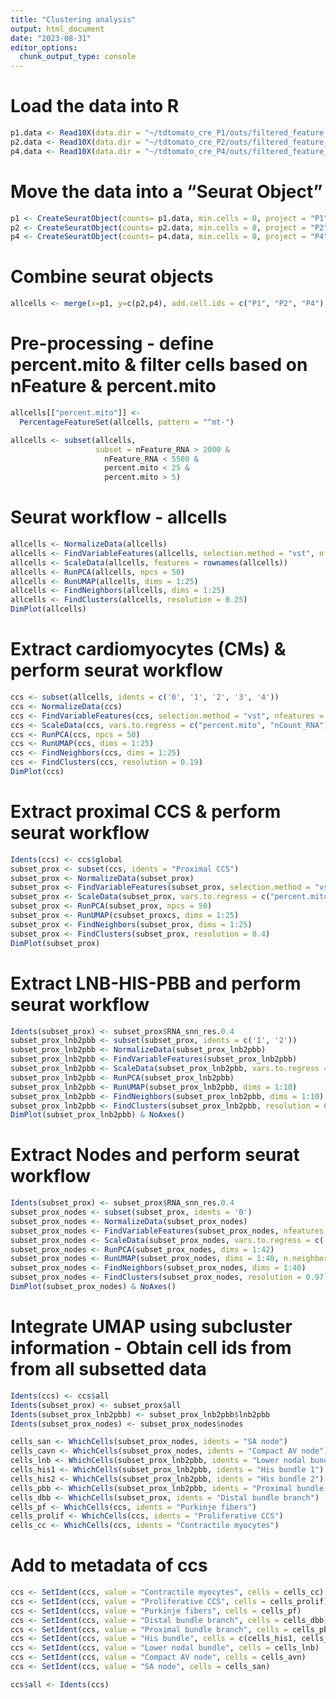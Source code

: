 ```yaml
---
title: "Clustering analysis"
output: html_document
date: "2023-08-31"
editor_options: 
  chunk_output_type: console
---
```

# Load the data into R
```r
p1.data <- Read10X(data.dir = "~/tdtomato_cre_P1/outs/filtered_feature_bc_matrix")
p2.data <- Read10X(data.dir = "~/tdtomato_cre_P2/outs/filtered_feature_bc_matrix")
p4.data <- Read10X(data.dir = "~/tdtomato_cre_P4/outs/filtered_feature_bc_matrix")
```

# Move the data into a "Seurat Object"
```r
p1 <- CreateSeuratObject(counts= p1.data, min.cells = 0, project = "P1")
p2 <- CreateSeuratObject(counts= p2.data, min.cells = 0, project = "P2")
p4 <- CreateSeuratObject(counts= p4.data, min.cells = 0, project = "P4")
```

# Combine seurat objects
```r
allcells <- merge(x=p1, y=c(p2,p4), add.cell.ids = c("P1", "P2", "P4"), project = "ccs")
```

# Pre-processing - define percent.mito & filter cells based on nFeature & percent.mito
```r
allcells[["percent.mito"]] <-
  PercentageFeatureSet(allcells, pattern = "^mt-")

allcells <- subset(allcells,
                   subset = nFeature_RNA > 2000 &
                     nFeature_RNA < 5500 &
                     percent.mito < 25 &
                     percent.mito > 5)
```

# Seurat workflow - allcells
```r
allcells <- NormalizeData(allcells)
allcells <- FindVariableFeatures(allcells, selection.method = "vst", nfeatures = 5000)
allcells <- ScaleData(allcells, features = rownames(allcells))
allcells <- RunPCA(allcells, npcs = 50)
allcells <- RunUMAP(allcells, dims = 1:25) 
allcells <- FindNeighbors(allcells, dims = 1:25)
allcells <- FindClusters(allcells, resolution = 0.25)
DimPlot(allcells)
```

# Extract cardiomyocytes (CMs) & perform seurat workflow
```r
ccs <- subset(allcells, idents = c('0', '1', '2', '3', '4'))
ccs <- NormalizeData(ccs)
ccs <- FindVariableFeatures(ccs, selection.method = "vst", nfeatures = 5000)
ccs <- ScaleData(ccs, vars.to.regress = c("percent.mito", "nCount_RNA"), features = rownames(ccs))
ccs <- RunPCA(ccs, npcs = 50)
ccs <- RunUMAP(ccs, dims = 1:25) 
ccs <- FindNeighbors(ccs, dims = 1:25)
ccs <- FindClusters(ccs, resolution = 0.19)
DimPlot(ccs)
```

# Extract proximal CCS & perform seurat workflow
```r
Idents(ccs) <- ccs$global
subset_prox <- subset(ccs, idents = "Proximal CCS")
subset_prox <- NormalizeData(subset_prox)
subset_prox <- FindVariableFeatures(subset_prox, selection.method = "vst", nfeatures = 5000)
subset_prox <- ScaleData(subset_prox, vars.to.regress = c("percent.mito", "nCount_RNA"), features = rownames(subset_prox))
subset_prox <- RunPCA(subset_prox, npcs = 50)
subset_prox <- RunUMAP(csubset_proxcs, dims = 1:25) 
subset_prox <- FindNeighbors(subset_prox, dims = 1:25)
subset_prox <- FindClusters(subset_prox, resolution = 0.4)
DimPlot(subset_prox)
```

# Extract LNB-HIS-PBB and perform seurat workflow
```r
Idents(subset_prox) <- subset_prox$RNA_snn_res.0.4
subset_prox_lnb2pbb <- subset(subset_prox, idents = c('1', '2'))
subset_prox_lnb2pbb <- NormalizeData(subset_prox_lnb2pbb)
subset_prox_lnb2pbb <- FindVariableFeatures(subset_prox_lnb2pbb)
subset_prox_lnb2pbb <- ScaleData(subset_prox_lnb2pbb, vars.to.regress = c('nCount_RNA', 'percent.mito'))
subset_prox_lnb2pbb <- RunPCA(subset_prox_lnb2pbb)
subset_prox_lnb2pbb <- RunUMAP(subset_prox_lnb2pbb, dims = 1:10)
subset_prox_lnb2pbb <- FindNeighbors(subset_prox_lnb2pbb, dims = 1:10)
subset_prox_lnb2pbb <- FindClusters(subset_prox_lnb2pbb, resolution = 0.6)
DimPlot(subset_prox_lnb2pbb) & NoAxes()
```

# Extract Nodes and perform seurat workflow
```r
Idents(subset_prox) <- subset_prox$RNA_snn_res.0.4
subset_prox_nodes <- subset(subset_prox, idents = '0')
subset_prox_nodes <- NormalizeData(subset_prox_nodes)
subset_prox_nodes <- FindVariableFeatures(subset_prox_nodes, nfeatures = 100)
subset_prox_nodes <- ScaleData(subset_prox_nodes, vars.to.regress = c('nCount_RNA', 'percent.mito'))
subset_prox_nodes <- RunPCA(subset_prox_nodes, dims = 1:42)
subset_prox_nodes <- RunUMAP(subset_prox_nodes, dims = 1:40, n.neighbors = 10, min.dist = 0.3, spread = 1) 
subset_prox_nodes <- FindNeighbors(subset_prox_nodes, dims = 1:40)
subset_prox_nodes <- FindClusters(subset_prox_nodes, resolution = 0.97)
DimPlot(subset_prox_nodes) & NoAxes()
```

# Integrate UMAP using subcluster information - Obtain cell ids from from all subsetted data
```r
Idents(ccs) <- ccs$all
Idents(subset_prox) <- subset_prox$all
Idents(subset_prox_lnb2pbb) <- subset_prox_lnb2pbb$lnb2pbb
Idents(subset_prox_nodes) <- subset_prox_nodes$nodes

cells_san <- WhichCells(subset_prox_nodes, idents = "SA node")
cells_cavn <- WhichCells(subset_prox_nodes, idents = "Compact AV node")
cells_lnb <- WhichCells(subset_prox_lnb2pbb, idents = "Lower nodal bundle")
cells_his1 <- WhichCells(subset_prox_lnb2pbb, idents = "His bundle 1")
cells_his2 <- WhichCells(subset_prox_lnb2pbb, idents = "His bundle 2")
cells_pbb <- WhichCells(subset_prox_lnb2pbb, idents = "Proximal bundle branch")
cells_dbb <- WhichCells(subset_prox, idents = "Distal bundle branch")
cells_pf <- WhichCells(ccs, idents = "Purkinje fibers")
cells_prolif <- WhichCells(ccs, idents = "Proliferative CCS")
cells_cc <- WhichCells(ccs, idents = "Contractile myocytes")
```

# Add to metadata of ccs
```r
ccs <- SetIdent(ccs, value = "Contractile myocytes", cells = cells_cc)
ccs <- SetIdent(ccs, value = "Proliferative CCS", cells = cells_prolif)
ccs <- SetIdent(ccs, value = "Purkinje fibers", cells = cells_pf)
ccs <- SetIdent(ccs, value = "Distal bundle branch", cells = cells_dbb)
ccs <- SetIdent(ccs, value = "Proximal bundle branch", cells = cells_pbb)
ccs <- SetIdent(ccs, value = "His bundle", cells = c(cells_his1, cells_his2))
ccs <- SetIdent(ccs, value = "Lower nodal bundle", cells = cells_lnb)
ccs <- SetIdent(ccs, value = "Compact AV node", cells = cells_avn)
ccs <- SetIdent(ccs, value = "SA node", cells = cells_san)

ccs$all <- Idents(ccs)
```